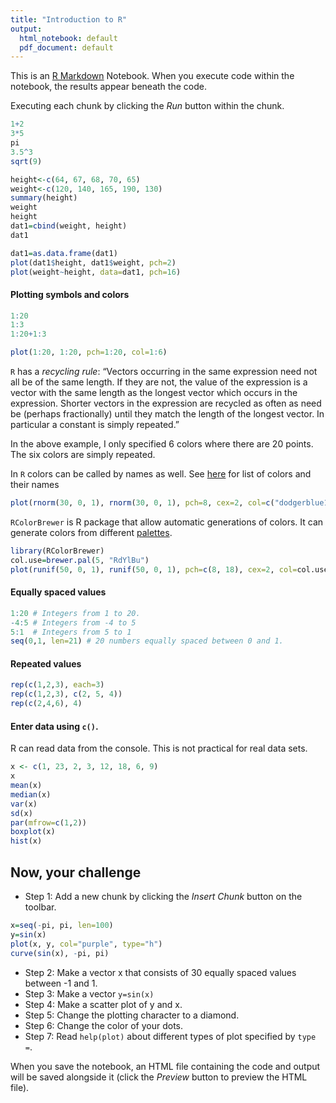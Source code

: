 ```yaml
---
title: "Introduction to R"
output:
  html_notebook: default
  pdf_document: default
---
```


This is an [R Markdown](http://rmarkdown.rstudio.com) Notebook. When you execute code within the notebook, the results appear beneath the code. 

Executing each chunk by clicking the *Run* button within the chunk. 

```r
1+2
3*5
pi
3.5^3
sqrt(9)
```

```r
height<-c(64, 67, 68, 70, 65)
weight<-c(120, 140, 165, 190, 130)
summary(height)
weight
height
dat1=cbind(weight, height)
dat1
```

```r
dat1=as.data.frame(dat1)
plot(dat1$height, dat1$weight, pch=2)
plot(weight~height, data=dat1, pch=16)
```

#### Plotting symbols and colors
```r
1:20
1:3
1:20+1:3

plot(1:20, 1:20, pch=1:20, col=1:6)
```
`R` has a *recycling rule*: "Vectors occurring in the same expression need not all be of the same length. If they are not, the value of the expression is a vector with the same length as the longest vector which occurs in the expression. Shorter vectors in the expression are recycled as often as need be (perhaps fractionally) until they match the length of the longest vector. In particular a constant is simply repeated." 

In the above example, I only specified 6 colors where there are 20 points. The six colors are simply repeated. 

In `R` colors can be called by names as well. See [here](http://www.stat.columbia.edu/~tzheng/files/Rcolor.pdf) for list of colors and their names
```r
plot(rnorm(30, 0, 1), rnorm(30, 0, 1), pch=8, cex=2, col=c("dodgerblue1", "firebrick1"))
```

`RColorBrewer` is R package that allow automatic generations of colors. It can generate colors from different [palettes](https://i1.wp.com/bc.bojanorama.pl/wp-content/uploads/2013/04/rcolorsheet-1.png). 
```r
library(RColorBrewer)
col.use=brewer.pal(5, "RdYlBu")
plot(runif(50, 0, 1), runif(50, 0, 1), pch=c(8, 18), cex=2, col=col.use)

```


#### Equally spaced values
```r
1:20 # Integers from 1 to 20.
-4:5 # Integers from -4 to 5
5:1  # Integers from 5 to 1
seq(0,1, len=21) # 20 numbers equally spaced between 0 and 1. 
```
#### Repeated values
```r
rep(c(1,2,3), each=3)
rep(c(1,2,3), c(2, 5, 4))
rep(c(2,4,6), 4)
```

#### Enter data using `c()`.
R can read data from the console. This is not practical for real data sets.
```r
x <- c(1, 23, 2, 3, 12, 18, 6, 9)
x
mean(x)
median(x)
var(x)
sd(x)
par(mfrow=c(1,2))
boxplot(x)
hist(x)
```

## Now, your challenge

+ Step 1: Add a new chunk by clicking the *Insert Chunk* button on the toolbar.
```r
x=seq(-pi, pi, len=100)
y=sin(x)
plot(x, y, col="purple", type="h")
curve(sin(x), -pi, pi)
```


+ Step 2: Make a vector x that consists of 30 equally spaced values between -1 and 1. 
+ Step 3: Make a vector `y=sin(x)`
+ Step 4: Make a scatter plot of y and x. 
+ Step 5: Change the plotting character to a diamond. 
+ Step 6: Change the color of your dots. 
+ Step 7: Read `help(plot)` about different types of plot specified by `type =`.

When you save the notebook, an HTML file containing the code and output will be saved alongside it (click the *Preview* button to preview the HTML file).
